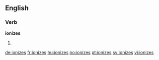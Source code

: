 ==English==

===Verb===
'''ionizes'''

# {{third-person singular of|ionize}}

[[de:ionizes]]
[[fr:ionizes]]
[[hu:ionizes]]
[[no:ionizes]]
[[pt:ionizes]]
[[sv:ionizes]]
[[vi:ionizes]]